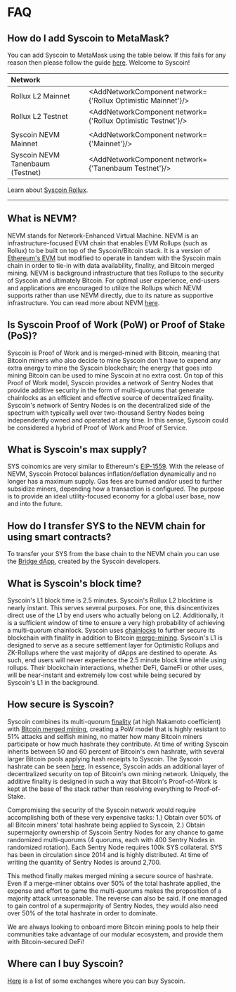 


# FAQ

## How do I add Syscoin to MetaMask?

You can add Syscoin to MetaMask using the table below. If this fails for any reason then please follow the guide [here](/docs/guides/nevm/metamask). Welcome to Syscoin!

| Network             |                                                        |
| :------------------ | ------------------------------------------------------ |
| Rollux L2 Mainnet | <AddNetworkComponent network={'Rollux Optimistic Mainnet'}/> |
| Rollux L2 Testnet | <AddNetworkComponent network={'Rollux Optimistic Testnet'}/> |
|       |       |
| Syscoin NEVM Mainnet     | <AddNetworkComponent network={'Mainnet'}/>             |
| Syscoin NEVM Tanenbaum (Testnet)   | <AddNetworkComponent network={'Tanenbaum Testnet'}/>   |

Learn about [Syscoin Rollux](/docs/tech/rollux).

-----

## What is NEVM?

NEVM stands for Network-Enhanced Virtual Machine. NEVM is an infrastructure-focused EVM chain that enables EVM Rollups (such as Rollux) to be built on top of the Syscoin/Bitcoin stack. It is a version of [Ethereum's EVM](https://ethereum.org/en/developers/docs/evm/) but modified to operate in tandem with the Syscoin main chain in order to tie-in with data availability, finality, and Bitcoin merged mining. NEVM is background infrastructure that ties Rollups to the security of Syscoin and ultimately Bitcoin. For optimal user experience, end-users and applications are encouraged to utilize the Rollups which NEVM supports rather than use NEVM directly, due to its nature as supportive infrastructure. You can read more about NEVM [here](/docs/tech/nevm).

## Is Syscoin Proof of Work (PoW) or Proof of Stake (PoS)?

Syscoin is Proof of Work and is merged-mined with Bitcoin, meaning that Bitcoin miners who also decide to mine Syscoin don't have to expend any extra energy to mine the Syscoin blockchain; the energy that goes into mining Bitcoin can be used to mine Syscoin at no extra cost. On top of this Proof of Work model, Syscoin provides a network of Sentry Nodes that provide additive security in the form of multi-quorums that generate chainlocks as an efficient and effective source of decentralized finality. Syscoin's network of Sentry Nodes is on the decentralized side of the spectrum with typically well over two-thousand Sentry Nodes being independently owned and operated at any time. In this sense, Syscoin could be considered a hybrid of Proof of Work and Proof of Service.

## What is Syscoin's max supply?

SYS coinomics are very similar to Ethereum's [EIP-1559](https://eips.ethereum.org/EIPS/eip-1559). With the release of NEVM, Syscoin Protocol balances inflation/deflation dynamically and no longer has a maximum supply. Gas fees are burned and/or used to further subsidize miners, depending how a transaction is configured. The purpose is to provide an ideal utility-focused economy for a global user base, now and into the future.

## How do I transfer SYS to the NEVM chain for using smart contracts?

To transfer your SYS from the base chain to the NEVM chain you can use the [Bridge dApp](https://bridge.syscoin.org/), created by the Syscoin developers.

## What is Syscoin's block time?

Syscoin's L1 block time is 2.5 minutes. Syscoin's Rollux L2 blocktime is nearly instant. This serves several purposes. For one, this disincentivizes direct use of the L1 by end users who actually belong on L2. Additionally, it is a sufficient window of time to ensure a very high probability of achieving a multi-quorum chainlock. Syscoin uses [chainlocks](/docs/tech/finality) to further secure its blockchain with finality in addition to Bitcoin [merge-mining](/docs/tech/merged-mining). Syscoin's L1 is designed to serve as a secure settlement layer for Optimistic Rollups and ZK-Rollups where the vast majority of dApps are destined to operate. As such, end users will never experience the 2.5 minute block time while using rollups. Their blockchain interactions, whether DeFi, GameFi or other uses, will be near-instant and extremely low cost while being secured by Syscoin's L1 in the background.

## How secure is Syscoin?

Syscoin combines its multi-quorum [finality](/docs/tech/finality) (at high Nakamoto coefficient) with [Bitcoin merged mining](/docs/tech/merged-mining), creating a PoW model that is highly resistant to 51% attacks and selfish mining, no matter how many Bitcoin miners participate or how much hashrate they contribute. At time of writing Syscoin inherits between 50 and 60 percent of Bitcoin's own hashrate, with several larger Bitcoin pools applying hash receipts to Syscoin. The Syscoin hashrate can be seen [here](https://minerstat.com/coin/SYS/network-hashrate). In essence, Syscoin adds an additional layer of decentralized security on top of Bitcoin's own mining network. Uniquely, the additive finality is designed in such a way that Bitcoin's Proof-of-Work is kept at the base of the stack rather than resolving everything to Proof-of-Stake.

Compromising the security of the Syscoin network would require accomplishing both of these very expensive tasks:  1.) Obtain over 50% of all Bitcoin miners' total hashrate being applied to Syscoin, 2.) Obtain supermajority ownership of Syscoin Sentry Nodes for any chance to game randomized multi-quorums (4 quorums, each with 400 Sentry Nodes in randomized rotation).  Each Sentry Node requires 100k SYS collateral.  SYS has been in circulation since 2014 and is highly distributed.  At time of writing the quantity of Sentry Nodes is around 2,700.

This method finally makes merged mining a secure source of hashrate.  Even if a merge-miner obtains over 50% of the total hashrate applied, the expense and effort to game the multi-quorums makes the proposition of a majority attack unreasonable. The reverse can also be said.  If one managed to gain control of a supermajority of Sentry Nodes, they would also need over 50% of the total hashrate in order to dominate. 

We are always looking to onboard more Bitcoin mining pools to help their communities take advantage of our modular ecosystem, and provide them with Bitcoin-secured DeFi!
## Where can I buy Syscoin?

[Here](https://www.coingecko.com/en/coins/syscoin#markets) is a list of some exchanges where you can buy Syscoin.
